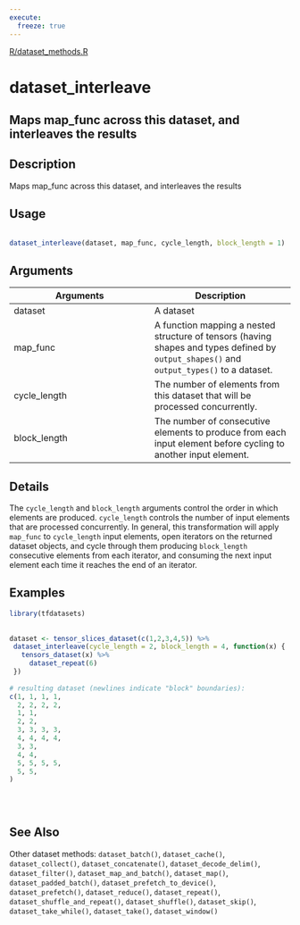 ```yaml
---
execute:
  freeze: true
---
```


[R/dataset_methods.R](https://github.com/rstudio/tfdatasets//blob/main/R/dataset_methods.R#L547) 

# dataset_interleave

## Maps map_func across this dataset, and interleaves the results

## Description
 Maps map_func across this dataset, and interleaves the results 


## Usage
```r
 
dataset_interleave(dataset, map_func, cycle_length, block_length = 1) 
```

## Arguments
|Arguments|Description|
|---|---|
| dataset | A dataset |
| map_func | A function mapping a nested structure of tensors (having shapes and types defined by `output_shapes()` and `output_types()` to a dataset. |
| cycle_length | The number of elements from this dataset that will be processed concurrently. |
| block_length | The number of consecutive elements to produce from each input element before cycling to another input element. |

## Details
 The `cycle_length` and `block_length` arguments control the order in which elements are produced. `cycle_length` controls the number of input elements that are processed concurrently. In general, this transformation will apply `map_func` to `cycle_length` input elements, open iterators on the returned dataset objects, and cycle through them producing `block_length` consecutive elements from each iterator, and consuming the next input element each time it reaches the end of an iterator. 




## Examples
```r
library(tfdatasets)
 
 
dataset <- tensor_slices_dataset(c(1,2,3,4,5)) %>% 
 dataset_interleave(cycle_length = 2, block_length = 4, function(x) { 
   tensors_dataset(x) %>% 
     dataset_repeat(6) 
 }) 
 
# resulting dataset (newlines indicate "block" boundaries): 
c(1, 1, 1, 1, 
  2, 2, 2, 2, 
  1, 1, 
  2, 2, 
  3, 3, 3, 3, 
  4, 4, 4, 4, 
  3, 3, 
  4, 4, 
  5, 5, 5, 5, 
  5, 5, 
) 
 
 
 
```

## See Also
 Other dataset methods:  `dataset_batch()`, `dataset_cache()`, `dataset_collect()`, `dataset_concatenate()`, `dataset_decode_delim()`, `dataset_filter()`, `dataset_map_and_batch()`, `dataset_map()`, `dataset_padded_batch()`, `dataset_prefetch_to_device()`, `dataset_prefetch()`, `dataset_reduce()`, `dataset_repeat()`, `dataset_shuffle_and_repeat()`, `dataset_shuffle()`, `dataset_skip()`, `dataset_take_while()`, `dataset_take()`, `dataset_window()` 

